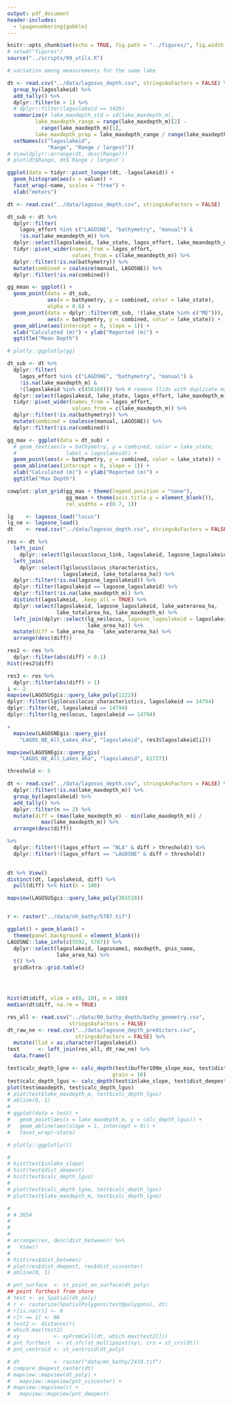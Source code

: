 ```yaml
---
output: pdf_document
header-includes: 
  - \pagenumbering{gobble}
---
```


```r
knitr::opts_chunk$set(echo = TRUE, fig.path = "../figures/", fig.width = 4, fig.height = 4)
# setwd("figures")
source("../scripts/99_utils.R")
```

```r
# variation among measurements for the same lake

dt <- read.csv("../data/lagosus_depth.csv", stringsAsFactors = FALSE) %>%
  group_by(lagoslakeid) %>%
  add_tally() %>%
  dplyr::filter(n > 1) %>%
  # dplyr::filter(lagoslakeid == 5426)
  summarize(# lake_maxdepth_std = sd(lake_maxdepth_m), 
         lake_maxdepth_range = range(lake_maxdepth_m)[2] - 
           range(lake_maxdepth_m)[1], 
         lake_maxdepth_prop = lake_maxdepth_range / range(lake_maxdepth_m)[2]) %>%
  setNames(c("lagoslakeid", 
             "Range", "Range / largest"))
# View(dplyr::arrange(dt, desc(Range)))
# plot(dt$Range, dt$`Range / largest`)

ggplot(data = tidyr::pivot_longer(dt, -lagoslakeid)) +
  geom_histogram(aes(x = value)) +
  facet_wrap(~name, scales = "free") +
  xlab("meters")
```

```r
dt <- read.csv("../data/lagosus_depth.csv", stringsAsFactors = FALSE)

dt_sub <- dt %>%
  dplyr::filter(
    lagos_effort %in% c("LAGOSNE", "bathymetry", "manual") &
    !is.na(lake_meandepth_m)) %>%
  dplyr::select(lagoslakeid, lake_state, lagos_effort, lake_meandepth_m) %>%
  tidyr::pivot_wider(names_from = lagos_effort, 
                     values_from = c(lake_meandepth_m)) %>%
  dplyr::filter(!is.na(bathymetry)) %>%
  mutate(combined = coalesce(manual, LAGOSNE)) %>%
  dplyr::filter(!is.na(combined))

gg_mean <- ggplot() +
  geom_point(data = dt_sub, 
             aes(x = bathymetry, y = combined, color = lake_state), 
             alpha = 0.6) +
  geom_point(data = dplyr::filter(dt_sub, !(lake_state %in% c("ME"))), 
             aes(x = bathymetry, y = combined, color = lake_state)) +
  geom_abline(aes(intercept = 0, slope = 1)) +
  xlab("Calculated (m)") + ylab("Reported (m)") +
  ggtitle("Mean Depth")

# plotly::ggplotly(gg)

dt_sub <- dt %>%
  dplyr::filter(
    lagos_effort %in% c("LAGOSNE", "bathymetry", "manual") &
    !is.na(lake_maxdepth_m) &
    !(lagoslakeid %in% c(456169))) %>% # remove llids with duplicate manual depth
  dplyr::select(lagoslakeid, lake_state, lagos_effort, lake_maxdepth_m) %>%
  tidyr::pivot_wider(names_from = lagos_effort, 
                     values_from = c(lake_maxdepth_m)) %>%
  dplyr::filter(!is.na(bathymetry)) %>%
  mutate(combined = coalesce(manual, LAGOSNE)) %>%
  dplyr::filter(!is.na(combined))

gg_max <- ggplot(data = dt_sub) +
  # geom_text(aes(x = bathymetry, y = combined, color = lake_state, 
  #                label = lagoslakeid)) +
  geom_point(aes(x = bathymetry, y = combined, color = lake_state)) +
  geom_abline(aes(intercept = 0, slope = 1)) +
  xlab("Calculated (m)") + ylab("Reported (m)") +
  ggtitle("Max Depth")

cowplot::plot_grid(gg_max + theme(legend.position = "none"), 
                   gg_mean + theme(axis.title.y = element_blank()), 
                   rel_widths = c(0.7, 1))
```

```r
lg    <- lagosus_load("locus")
lg_ne <- lagosne_load()
dt    <- read.csv("../data/lagosus_depth.csv", stringsAsFactors = FALSE)

res <- dt %>% 
  left_join(
    dplyr::select(lg$locus$locus_link, lagoslakeid, lagosne_lagoslakeid)) %>%
  left_join(
    dplyr::select(lg$locus$locus_characteristics, 
                  lagoslakeid, lake_totalarea_ha)) %>%
  dplyr::filter(!is.na(lagosne_lagoslakeid)) %>%
  dplyr::filter(lagoslakeid == lagosne_lagoslakeid) %>%
  dplyr::filter(!is.na(lake_maxdepth_m)) %>%
  distinct(lagoslakeid, .keep_all = TRUE) %>%
  dplyr::select(lagoslakeid, lagosne_lagoslakeid, lake_waterarea_ha, 
                lake_totalarea_ha, lake_maxdepth_m) %>%
  left_join(dplyr::select(lg_ne$locus, lagosne_lagoslakeid = lagoslakeid, 
                          lake_area_ha)) %>%
  mutate(diff = lake_area_ha - lake_waterarea_ha) %>%
  arrange(desc(diff))

res2 <- res %>%
  dplyr::filter(abs(diff) < 0.1)
hist(res2$diff)

res3 <- res %>%
  dplyr::filter(abs(diff) > 1)
i <- 2
mapview(LAGOSUSgis::query_lake_poly(1222))
dplyr::filter(lg$locus$locus_characteristics, lagoslakeid == 14794)
dplyr::filter(dt, lagoslakeid == 14794)
dplyr::filter(lg_ne$locus, lagoslakeid == 14794)

+
  mapview(LAGOSNEgis::query_gis(
    "LAGOS_NE_All_Lakes_4ha", "lagoslakeid", res3$lagoslakeid[i]))

mapview(LAGOSNEgis::query_gis(
    "LAGOS_NE_All_Lakes_4ha", "lagoslakeid", 61727))

```

```r
threshold <- 5

dt <- read.csv("../data/lagosus_depth.csv", stringsAsFactors = FALSE) %>%
  dplyr::filter(!is.na(lake_maxdepth_m)) %>%
  group_by(lagoslakeid) %>%
  add_tally() %>%
  dplyr::filter(n >= 2) %>%
  mutate(diff = (max(lake_maxdepth_m) - min(lake_maxdepth_m)) / 
           max(lake_maxdepth_m)) %>%
  arrange(desc(diff))

%>%
  dplyr::filter(!(lagos_effort == "NLA" & diff > threshold)) %>%
  dplyr::filter(!(lagos_effort == "LAGOSNE" & diff > threshold))
  

dt %>% View()
distinct(dt, lagoslakeid, diff) %>%
  pull(diff) %>% hist(n = 100)

mapview(LAGOSUSgis::query_lake_poly(365518))


r <- raster("../data/nh_bathy/5787.tif")

ggplot() + geom_blank() + 
  theme(panel.background = element_blank())
LAGOSNE::lake_info(c(5592, 5787)) %>%
  dplyr::select(lagoslakeid, lagosname1, maxdepth, gnis_name, 
                lake_area_ha) %>%
  t() %>%
  gridExtra::grid.table()




hist(dt$diff, xlim = c(0, 10), n = 100)
median(dt$diff, na.rm = TRUE)

res_all <- read.csv("../data/00_bathy_depth/bathy_geometry.csv",
                    stringsAsFactors = FALSE)
dt_raw_ne <- read.csv("../data/lagosne_depth_predictors.csv",
                      stringsAsFactors = FALSE) %>%
  mutate(llid = as.character(lagoslakeid))
test      <- left_join(res_all, dt_raw_ne) %>%
  data.frame()

test$calc_depth_lgne <- calc_depth(test$buffer100m_slope_max, test$dist_deepest,
                                  grain = 10)
test$calc_depth_lgus <- calc_depth(test$inlake_slope, test$dist_deepest)
plot(test$maxdepth, test$calc_depth_lgus)
# plot(test$lake_maxdepth_m, test$calc_depth_lgus)
# abline(0, 1)
#
# ggplot(data = test) +
#   geom_point(aes(x = lake_maxdepth_m, y = calc_depth_lgus)) +
#   geom_abline(aes(slope = 1, intercept = 0)) +
#   facet_wrap(~state)

# plotly::ggplotly())

#
# hist(test$inlake_slope)
# hist(test$dist_deepest)
# hist(test$calc_depth_lgus)
#
# plot(test$calc_depth_lgne, test$calc_depth_lgus)
# plot(test$lake_maxdepth_m, test$calc_depth_lgne)

#
# # 2654
#
#
#
# arrange(res, desc(dist_between)) %>%
#   View()
#
# hist(res$dist_between)
# plot(res$dist_deepest, res$dist_viscenter)
# abline(0, 1)

# pnt_surface  <- st_point_on_surface(dt_poly)
## point furthest from shore
# test <- as_Spatial(dt_poly)
# r <- rasterize(SpatialPolygons(test@polygons), dt)
# r[is.na(r)] <- 0
# r[r == 1] <- NA
# test2 <- distance(r)
# which.max(test2)
# xy           <- xyFromCell(dt, which.max(test2[]))
# pnt_furthest  <- st_sfc(st_multipoint(xy), crs = st_crs(dt))
# pnt_centroid <- st_centroid(dt_poly)

# dt           <- raster("data/mn_bathy/2419.tif")
# compare_deepest_center(dt)
# mapview::mapview(dt_poly) +
#   mapview::mapview(pnt_viscenter) +
# mapview::mapview(r) +
#   mapview::mapview(pnt_deepest)

```
